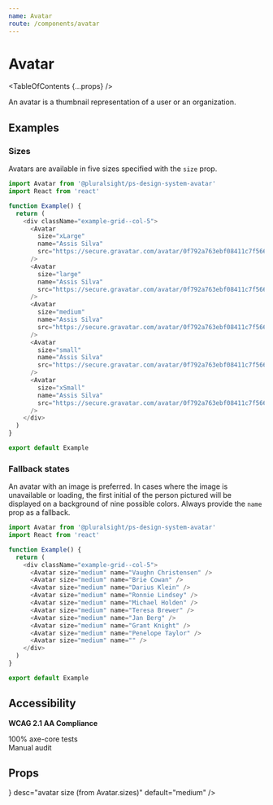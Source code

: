 ```yaml
---
name: Avatar
route: /components/avatar
---
```



# Avatar

<TableOfContents {...props} />

<Intro>An avatar is a thumbnail representation of a user or an organization.</Intro>

<Usage
  figmaUrl="https://www.figma.com/file/YsTklBecdddy9RZ3HXddIseD/?node-id=10235%3A29929"
  install="npm install @pluralsight/ps-design-system-avatar"
  import="import Avatar from '@pluralsight/ps-design-system-avatar'"
  packageName="avatar"
  version={props.version}
/>

## Examples

### Sizes

Avatars are available in five sizes specified with the `size` prop.

```typescript
import Avatar from '@pluralsight/ps-design-system-avatar'
import React from 'react'

function Example() {
  return (
    <div className="example-grid--col-5">
      <Avatar
        size="xLarge"
        name="Assis Silva"
        src="https://secure.gravatar.com/avatar/0f792a763ebf08411c7f566079e4adc7?s=400"
      />
      <Avatar
        size="large"
        name="Assis Silva"
        src="https://secure.gravatar.com/avatar/0f792a763ebf08411c7f566079e4adc7?s=400"
      />
      <Avatar
        size="medium"
        name="Assis Silva"
        src="https://secure.gravatar.com/avatar/0f792a763ebf08411c7f566079e4adc7?s=400"
      />
      <Avatar
        size="small"
        name="Assis Silva"
        src="https://secure.gravatar.com/avatar/0f792a763ebf08411c7f566079e4adc7?s=400"
      />
      <Avatar
        size="xSmall"
        name="Assis Silva"
        src="https://secure.gravatar.com/avatar/0f792a763ebf08411c7f566079e4adc7?s=400"
      />
    </div>
  )
}

export default Example
```

### Fallback states

An avatar with an image is preferred. In cases where the image is unavailable or loading, the first initial of the person pictured will be displayed on a background of nine possible colors. Always provide the `name` prop as a fallback.

```typescript
import Avatar from '@pluralsight/ps-design-system-avatar'
import React from 'react'

function Example() {
  return (
    <div className="example-grid--col-5">
      <Avatar size="medium" name="Vaughn Christensen" />
      <Avatar size="medium" name="Brie Cowan" />
      <Avatar size="medium" name="Darius Klein" />
      <Avatar size="medium" name="Ronnie Lindsey" />
      <Avatar size="medium" name="Michael Holden" />
      <Avatar size="medium" name="Teresa Brewer" />
      <Avatar size="medium" name="Jan Berg" />
      <Avatar size="medium" name="Grant Knight" />
      <Avatar size="medium" name="Penelope Taylor" />
      <Avatar size="medium" name="" />
    </div>
  )
}

export default Example
```

## Accessibility

**WCAG 2.1 AA Compliance**

<CheckCircleFillIcon color="green" size="xSmall" /> 100% axe-core tests
<br />
<WarningFilledIcon color="red" size="xSmall" /> Manual audit

## Props

<TypesTable>
  <TypesProp
    name="name"
    type="string"
    desc="used to generate intials as a fallback image"
  />
  <TypesProp
    name="size"
    type={<TypesEnum enum={Avatar.sizes} />}
    desc="avatar size (from Avatar.sizes)"
    default="medium"
  />
  <TypesProp name="src" type="string" desc="URI or path to avatar image" />
</TypesTable>
